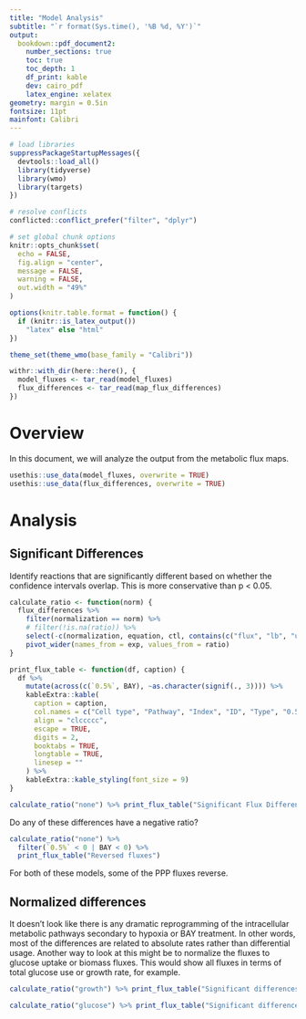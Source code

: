 ```yaml
---
title: "Model Analysis"
subtitle: "`r format(Sys.time(), '%B %d, %Y')`"
output: 
  bookdown::pdf_document2:
    number_sections: true
    toc: true
    toc_depth: 1
    df_print: kable
    dev: cairo_pdf
    latex_engine: xelatex
geometry: margin = 0.5in
fontsize: 11pt
mainfont: Calibri
---
```


```r
# load libraries
suppressPackageStartupMessages({
  devtools::load_all()
  library(tidyverse)
  library(wmo)
  library(targets)
})

# resolve conflicts
conflicted::conflict_prefer("filter", "dplyr")

# set global chunk options
knitr::opts_chunk$set(
  echo = FALSE,
  fig.align = "center",
  message = FALSE,
  warning = FALSE,
  out.width = "49%"
)

options(knitr.table.format = function() {
  if (knitr::is_latex_output()) 
    "latex" else "html"
})

theme_set(theme_wmo(base_family = "Calibri"))
```

```r
withr::with_dir(here::here(), {
  model_fluxes <- tar_read(model_fluxes)
  flux_differences <- tar_read(map_flux_differences)
})
```

\newpage

# Overview

In this document, we will analyze the output from the metabolic flux maps.

```r
usethis::use_data(model_fluxes, overwrite = TRUE)
usethis::use_data(flux_differences, overwrite = TRUE)
```

# Analysis

## Significant Differences

Identify reactions that are significantly different based on whether the confidence intervals overlap. This is more conservative than p < 0.05. 

```r
calculate_ratio <- function(norm) {
  flux_differences %>% 
    filter(normalization == norm) %>% 
    # filter(!is.na(ratio)) %>% 
    select(-c(normalization, equation, ctl, contains(c("flux", "lb", "ub")))) %>% 
    pivot_wider(names_from = exp, values_from = ratio)
}

print_flux_table <- function(df, caption) {
  df %>% 
    mutate(across(c(`0.5%`, BAY), ~as.character(signif(., 3)))) %>% 
    kableExtra::kable(
      caption = caption, 
      col.names = c("Cell type", "Pathway", "Index", "ID", "Type", "0.5%", "BAY"), 
      align = "clccccc", 
      escape = TRUE, 
      digits = 2, 
      booktabs = TRUE, 
      longtable = TRUE, 
      linesep = ""
    ) %>% 
    kableExtra::kable_styling(font_size = 9)
}
```

```r
calculate_ratio("none") %>% print_flux_table("Significant Flux Differences")
```

Do any of these differences have a negative ratio?

```r
calculate_ratio("none") %>% 
  filter(`0.5%` < 0 | BAY < 0) %>% 
  print_flux_table("Reversed fluxes")
```

For both of these models, some of the PPP fluxes reverse. 


## Normalized differences

It doesn't look like there is any dramatic reprogramming of the intracellular metabolic pathways secondary to hypoxia or BAY treatment. In other words, most of the differences are related to absolute rates rather than differential usage. Another way to look at this might be to normalize the fluxes to glucose uptake or biomass fluxes. This would show all fluxes in terms of total glucose use or growth rate, for example.

```r
calculate_ratio("growth") %>% print_flux_table("Significant differences in growth-normalized fluxes")
```

```r
calculate_ratio("glucose") %>% print_flux_table("Significant differences in glucose-normalized fluxes")
```


